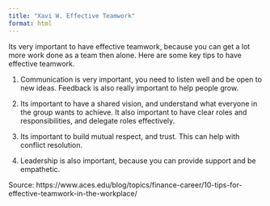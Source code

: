 ```yaml
---
title: "Xavi W. Effective Teamwork"
format: html
---
```


Its very important to have effective teamwork, because you can get a lot more work done as a team then alone.
Here are some key tips to have effective teamwork.

1. Communication  is very important, you need to listen well and be open to new ideas. Feedback is also really important to help people grow.

2. Its important to have a shared vision, and understand what everyone in the group wants to achieve. It also important to have clear roles and responsibilities, and delegate roles effectively.

3. Its important to build mutual respect, and trust. This can help with conflict resolution.

4. Leadership is also important, because you can provide support and be empathetic.

Source: https://www.aces.edu/blog/topics/finance-career/10-tips-for-effective-teamwork-in-the-workplace/

